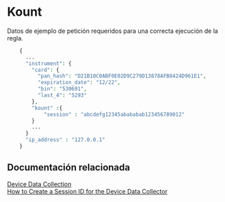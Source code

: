 <MissingTranslationBanner />

# Kount

Datos de ejemplo de petición requeridos para una correcta ejecución de la regla.

```php
    {
      ...
      "instrument": {
        "card": {
          "pan_hash": "D21B10C0ABF0E02D9C279D13878AFB8424D961E1",
          "expiration_date": "12/22",
          "bin": "530691",
          "last_4": "5293"
        },
        "kount" :{
            "session" : "abcdefg12345abababab123456789012"
        }
        ...
      }
      "ip_address" : "127.0.0.1"
    }
```

## Documentación relacionada

[Device Data Collection](https://developer.kount.com/hc/en-us/articles/6731598562836-How-to-Integrate-the-Web-Client-SDK-for-Device-Data-Collection-into-Your-Website) <br/>
[How to Create a Session ID for the Device Data Collector](https://developer.kount.com/hc/en-us/articles/4411121644820-How-to-Create-a-Session-ID-for-the-Device-Data-Collector-DDC)

